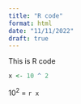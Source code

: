 ```yaml
---
title: "R code"
format: html
date: "11/11/2022"
draft: true
---
```


This is R code

```r
x <- 10 ^ 2
```

$10^2$ = `r x`